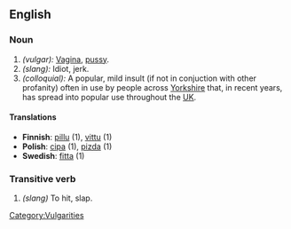 == English ==

=== Noun ===

# ''(vulgar):'' [[Vagina]], [[pussy]].
# ''(slang):'' Idiot, jerk.
# ''(colloquial):'' A popular, mild insult (if not in conjuction with other profanity) often in use by people across [[wikipedia:Yorkshire|Yorkshire]] that, in recent years, has spread into popular use throughout the [[wikipedia:UK|UK]].

==== Translations ====

* '''Finnish''': [[pillu]] (1), [[vittu]] (1)
* '''Polish''': [[cipa]] (1), [[pizda]] (1)
* '''Swedish''': [[fitta]] (1)

=== Transitive verb ===

# ''(slang)'' To hit, slap.

[[Category:Vulgarities]]